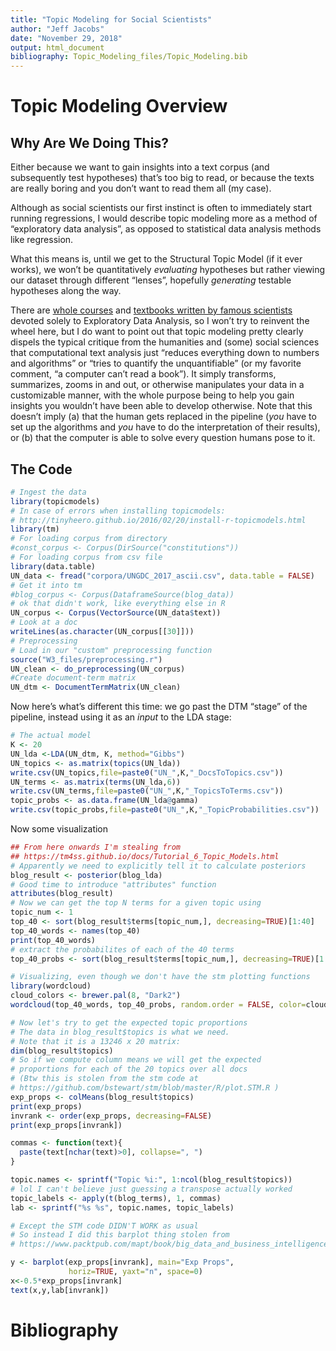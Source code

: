 ```yaml
---
title: "Topic Modeling for Social Scientists"
author: "Jeff Jacobs"
date: "November 29, 2018"
output: html_document
bibliography: Topic_Modeling_files/Topic_Modeling.bib
---
```


# Topic Modeling Overview

## Why Are We Doing This?

Either because we want to gain insights into a text corpus (and subsequently test hypotheses) that's too big to read, or because the texts are really boring and you don't want to read them all (my case).

Although as social scientists our first instinct is often to immediately start running regressions, I would describe topic modeling more as a method of "exploratory data analysis", as opposed to statistical data analysis methods like regression.

What this means is, until we get to the Structural Topic Model (if it ever works), we won't be quantitatively *evaluating* hypotheses but rather viewing our dataset through different "lenses", hopefully *generating* testable hypotheses along the way.

There are [whole courses](https://www.coursera.org/learn/exploratory-data-analysis) and [textbooks written by famous scientists](https://books.google.com/books/about/Exploratory_Data_Analysis.html?id=UT9dAAAAIAAJ) devoted solely to Exploratory Data Analysis, so I won't try to reinvent the wheel here, but I do want to point out that topic modeling pretty clearly dispels the typical critique from the humanities and (some) social sciences that computational text analysis just "reduces everything down to numbers and algorithms" or "tries to quantify the unquantifiable" (or my favorite comment, "a computer can't read a book"). It simply transforms, summarizes, zooms in and out, or otherwise manipulates your data in a customizable manner, with the whole purpose being to help you gain insights you wouldn't have been able to develop otherwise. Note that this doesn't imply (a) that the human gets replaced in the pipeline (*you* have to set up the algorithms and *you* have to do the interpretation of their results), or (b) that the computer is able to solve every question humans pose to it.

## The Code

```r
# Ingest the data
library(topicmodels)
# In case of errors when installing topicmodels:
# http://tinyheero.github.io/2016/02/20/install-r-topicmodels.html
library(tm)
# For loading corpus from directory
#const_corpus <- Corpus(DirSource("constitutions"))
# For loading corpus from csv file
library(data.table)
UN_data <- fread("corpora/UNGDC_2017_ascii.csv", data.table = FALSE)
# Get it into tm
#blog_corpus <- Corpus(DataframeSource(blog_data))
# ok that didn't work, like everything else in R
UN_corpus <- Corpus(VectorSource(UN_data$text))
# Look at a doc
writeLines(as.character(UN_corpus[[30]]))
# Preprocessing
# Load in our "custom" preprocessing function
source("W3_files/preprocessing.r")
UN_clean <- do_preprocessing(UN_corpus)
#Create document-term matrix
UN_dtm <- DocumentTermMatrix(UN_clean)
```
Now here's what's different this time: we go past the DTM "stage" of the pipeline, instead using it as an *input* to the LDA stage:
```r
# The actual model
K <- 20
UN_lda <-LDA(UN_dtm, K, method="Gibbs")
UN_topics <- as.matrix(topics(UN_lda))
write.csv(UN_topics,file=paste0("UN_",K,"_DocsToTopics.csv"))
UN_terms <- as.matrix(terms(UN_lda,6))
write.csv(UN_terms,file=paste0("UN_",K,"_TopicsToTerms.csv"))
topic_probs <- as.data.frame(UN_lda@gamma)
write.csv(topic_probs,file=paste0("UN_",K,"_TopicProbabilities.csv"))
```

Now some visualization
```r
## From here onwards I'm stealing from
## https://tm4ss.github.io/docs/Tutorial_6_Topic_Models.html
# Apparently we need to explicitly tell it to calculate posteriors
blog_result <- posterior(blog_lda)
# Good time to introduce "attributes" function
attributes(blog_result)
# Now we can get the top N terms for a given topic using
topic_num <- 1
top_40 <- sort(blog_result$terms[topic_num,], decreasing=TRUE)[1:40]
top_40_words <- names(top_40)
print(top_40_words)
# extract the probabilites of each of the 40 terms
top_40_probs <- sort(blog_result$terms[topic_num,], decreasing=TRUE)[1:40]

# Visualizing, even though we don't have the stm plotting functions
library(wordcloud)
cloud_colors <- brewer.pal(8, "Dark2")
wordcloud(top_40_words, top_40_probs, random.order = FALSE, color=cloud_colors)

# Now let's try to get the expected topic proportions
# The data in blog_result$topics is what we need.
# Note that it is a 13246 x 20 matrix:
dim(blog_result$topics)
# So if we compute column means we will get the expected
# proportions for each of the 20 topics over all docs
# (Btw this is stolen from the stm code at
# https://github.com/bstewart/stm/blob/master/R/plot.STM.R )
exp_props <- colMeans(blog_result$topics)
print(exp_props)
invrank <- order(exp_props, decreasing=FALSE)
print(exp_props[invrank])

commas <- function(text){  
  paste(text[nchar(text)>0], collapse=", ")
}

topic.names <- sprintf("Topic %i:", 1:ncol(blog_result$topics))
# lol I can't believe just guessing a transpose actually worked
topic_labels <- apply(t(blog_terms), 1, commas)
lab <- sprintf("%s %s", topic.names, topic_labels)

# Except the STM code DIDN'T WORK as usual
# So instead I did this barplot thing stolen from
# https://www.packtpub.com/mapt/book/big_data_and_business_intelligence/9781849513067/5/ch05lvl1sec11/placing-labels-inside-bars

y <- barplot(exp_props[invrank], main="Exp Props",
             horiz=TRUE, yaxt="n", space=0)
x<-0.5*exp_props[invrank]
text(x,y,lab[invrank])
```

# Bibliography
